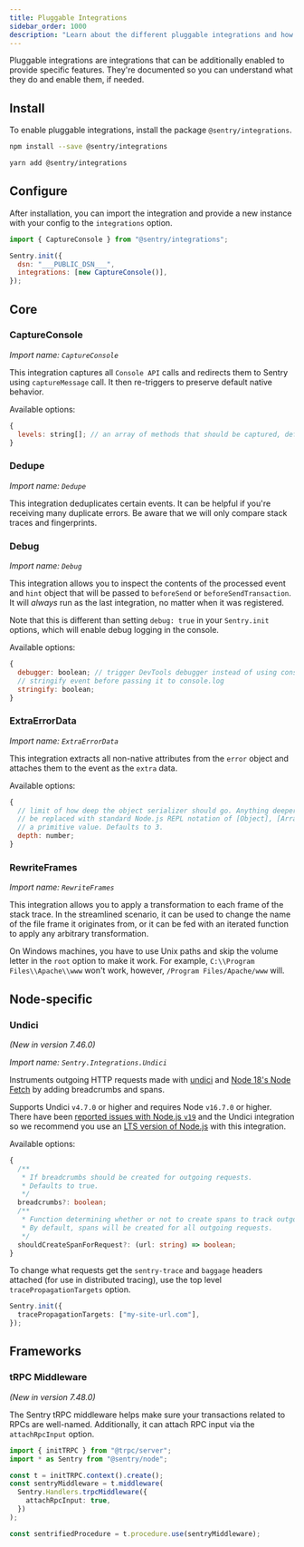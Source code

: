 ```yaml
---
title: Pluggable Integrations
sidebar_order: 1000
description: "Learn about the different pluggable integrations and how to enable them."
---
```


Pluggable integrations are integrations that can be additionally enabled to provide specific features. They're documented so you can understand what they do and enable them, if needed.

## Install

To enable pluggable integrations, install the package `@sentry/integrations`.

```bash {tabTitle:npm}
npm install --save @sentry/integrations
```

```bash {tabTitle:Yarn}
yarn add @sentry/integrations
```

## Configure

After installation, you can import the integration and provide a new instance with your config to the `integrations` option.

<SignInNote />

```javascript
import { CaptureConsole } from "@sentry/integrations";

Sentry.init({
  dsn: "___PUBLIC_DSN___",
  integrations: [new CaptureConsole()],
});
```

## Core

### CaptureConsole

_Import name: `CaptureConsole`_

This integration captures all `Console API` calls and redirects them to Sentry using `captureMessage` call.
It then re-triggers to preserve default native behavior.

Available options:

```javascript
{
  levels: string[]; // an array of methods that should be captured, defaults to ['log', 'info', 'warn', 'error', 'debug', 'assert']
}
```

### Dedupe

_Import name: `Dedupe`_

This integration deduplicates certain events. It can be helpful if you're receiving many duplicate errors. Be aware that we will only compare stack traces and fingerprints.

### Debug

_Import name: `Debug`_

This integration allows you to inspect the contents of the processed event and `hint` object that will be passed to `beforeSend` or `beforeSendTransaction`. It will _always_ run as the last integration, no matter when it was registered.

Note that this is different than setting `debug: true` in your `Sentry.init` options, which will enable debug logging in the console.

Available options:

```javascript
{
  debugger: boolean; // trigger DevTools debugger instead of using console.log
  // stringify event before passing it to console.log
  stringify: boolean;
}
```

### ExtraErrorData

_Import name: `ExtraErrorData`_

This integration extracts all non-native attributes from the `error` object and attaches them to the event as the `extra` data.

Available options:

```javascript
{
  // limit of how deep the object serializer should go. Anything deeper than limit will
  // be replaced with standard Node.js REPL notation of [Object], [Array], [Function] or
  // a primitive value. Defaults to 3.
  depth: number;
}
```

### RewriteFrames

_Import name: `RewriteFrames`_

This integration allows you to apply a transformation to each frame of the stack trace. In the streamlined scenario, it can be used to change the name of the file frame it originates from, or it can be fed with an iterated function to apply any arbitrary transformation.

On Windows machines, you have to use Unix paths and skip the volume letter in the `root` option to make it work.
For example, `C:\\Program Files\\Apache\\www` won't work, however, `/Program Files/Apache/www` will.

<PlatformContent includePath="configuration/rewrite-frames" />

## Node-specific

### Undici

_(New in version 7.46.0)_

_Import name: `Sentry.Integrations.Undici`_

Instruments outgoing HTTP requests made with [undici](https://github.com/nodejs/undici) and [Node 18's Node Fetch](https://nodejs.org/dist/latest-v18.x/docs/api/globals.html#fetch) by adding breadcrumbs and spans.

Supports Undici `v4.7.0` or higher and requires Node `v16.7.0` or higher. There have been [reported issues with Node.js `v19`](https://github.com/getsentry/sentry-javascript/issues/7958) and the Undici integration so we recommend you use an [LTS version of Node.js](https://nodejs.dev/en/about/releases/) with this integration.

Available options:

```typescript
{
  /**
   * If breadcrumbs should be created for outgoing requests.
   * Defaults to true.
   */
  breadcrumbs?: boolean;
  /**
   * Function determining whether or not to create spans to track outgoing requests to the given URL.
   * By default, spans will be created for all outgoing requests.
   */
  shouldCreateSpanForRequest?: (url: string) => boolean;
}
```

To change what requests get the `sentry-trace` and `baggage` headers attached (for use in distributed tracing), use the top level `tracePropagationTargets` option.

```typescript
Sentry.init({
  tracePropagationTargets: ["my-site-url.com"],
});
```

## Frameworks

### tRPC Middleware

_(New in version 7.48.0)_

The Sentry tRPC middleware helps make sure your transactions related to RPCs are well-named.
Additionally, it can attach RPC input via the `attachRpcInput` option.

```typescript
import { initTRPC } from "@trpc/server";
import * as Sentry from "@sentry/node";

const t = initTRPC.context().create();
const sentryMiddleware = t.middleware(
  Sentry.Handlers.trpcMiddleware({
    attachRpcInput: true,
  })
);

const sentrifiedProcedure = t.procedure.use(sentryMiddleware);
```
